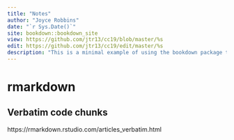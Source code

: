 ```yaml
--- 
title: "Notes"
author: "Joyce Robbins"
date: "`r Sys.Date()`"
site: bookdown::bookdown_site
view: https://github.com/jtr13/cc19/blob/master/%s
edit: https://github.com/jtr13/cc19/edit/master/%s
description: "This is a minimal example of using the bookdown package to write a book. The output format for this example is bookdown::gitbook."
---
```


# rmarkdown

## Verbatim code chunks

https://rmarkdown.rstudio.com/articles_verbatim.html

